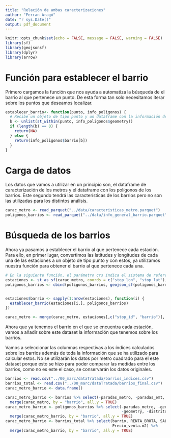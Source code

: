 ```yaml
---
title: "Relación de ambas caracterizaciones"
author: "Ferran Aragó"
date: "r sys.Date()"
output: pdf_document
---
```


```r
knitr::opts_chunk$set(echo = FALSE, message = FALSE, warning = FALSE)
library(sf)
library(geojsonsf)
library(dplyr)
library(arrow)
```

# Función para establecer el barrio

Primero cargamos la función que nos ayuda a automatiza la búsqueda de el barrio al que pertenece un punto. De esta forma tan solo necesitamos iterar sobre los puntos que deseamos localizar.

```r
establecer_barrio<- function(punto, info_poligonos) {
  # Recibe un objeto de tipo punto y un dataframe con la información de los polígonos y el barrio
  b <- unlist(st_within(punto, info_poligonos$geometry))
  if (length(b) == 0) {
    return(NA)
  } else {
    return(info_poligonos$barrio[b])
  }
}
```


# Carga de datos

Los datos que vamos a utilizar en un principio son, el dataframe de caracterización de los metros y el dataframe con los polígonos de los barrios. Este segundo tendrá las características de los barrios pero no son las utilizadas para los distintos análisis.

```r
carac_metro <- read_parquet("../data/caracteristicas_metro.parquet")
poligonos_barrios <- read_parquet("../data/info_general_barrio.parquet")
```


# Búsqueda de los barrios

Ahora ya pasamos a establecer el barrio al que pertenece cada estación. Para ello, en primer lugar, convertimos las latitudes y longitudes de cada una de las estaciones a un objeto de tipo punto y con estos, ya utilizamos nuestra función para obtener el barrio al que pertenece cada una.

```r
# En la siguiente función, el parámetro crs indica el sistema de referencia de coordenadas
estaciones <- st_as_sf(carac_metro, coords = c("stop_lon", "stop_lat"), crs = 4326)
poligonos_barrios <- cbind(poligonos_barrios, geojson_sf(poligonos_barrios$geo_shape))


estaciones$barrio <- sapply(1:nrow(estaciones), function(i) {
  establecer_barrio(estaciones[i,], poligonos_barrios)
})

carac_metro <- merge(carac_metro, estaciones[,c("stop_id", "barrio")], by = "stop_id", all.x = TRUE)
```

Ahora que ya tenemos el barrio en el que se encuentra cada estación, vamos a añadir sobre este dataset la información que tenemos sobre los barrios.

Vamos a seleccionar las columnas respectivas a los índices calculados sobre los barrios además de toda la información que se ha utilizado para calcular estos. No se utilizarán los datos por metro cuadrado para el este dataset porque esto se hizo para poder comparar las medidas entre los barrios, como no es este el caso, se conservarán los datos originales.

```r
barrios <- read.csv("../00_marc/dataTratada/barrios_indices.csv")
barrios_total <- read.csv("../00_marc/dataTratada/barrios_final.csv")
carac_metro_barrio <- data.frame()

carac_metro_barrio <- barrios %>% select(-paradas_metro, -paradas_emt, -estaciones_valenbisi) %>%
  merge(carac_metro, by = "barrio", all.y = TRUE)
carac_metro_barrio <- poligonos_barrios %>% select(-paradas_metro, -geo_shape, -precio_alquiler, 
                                                   -geometry, -distrito) %>%
  merge(carac_metro_barrio, by = "barrio", all.y = TRUE)
carac_metro_barrio <- barrios_total %>% select(barrio, RENTA_BRUTA, SALARIO, Precio_alquiler.m2, 
                                               Precio_venta.m2) %>%
  merge(carac_metro_barrio, by = "barrio", all.y = TRUE)
```














